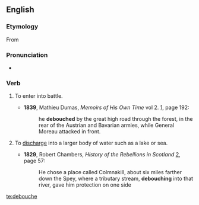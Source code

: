 ==English==

===Etymology===
From {{etyl|fr|en}} {{m|fr|déboucher}}

===Pronunciation===
* {{a|UK}} {{IPA|/dɪˈbuːʃ/|lang=en}}

===Verb===
{{en-verb|debouch}}

# {{lb|en|military|of a body of soldiers}} To enter into battle.
#* '''1839''', Mathieu Dumas, ''Memoirs of His Own Time'' vol 2. [http://books.google.com/books?id=-XwEAAAAQAAJ], page 192:
#*: he '''debouched''' by the great high road through the forest, in the rear of the Austrian and Bavarian armies, while General Moreau attacked in front.
# {{lb|en|hydrology|of a river or stream}} To [[discharge]] into a larger body of water such as a lake or sea.
#* '''1829''', Robert Chambers, ''History of the Rebellions in Scotland'' [http://books.google.com/books?id=CVIDAAAAYAAJ], page 57:
#*: He chose a place called Colmnakill, about six miles farther down the Spey, where a tributary stream, '''debouching''' into that river, gave him protection on one side

[[te:debouche]]